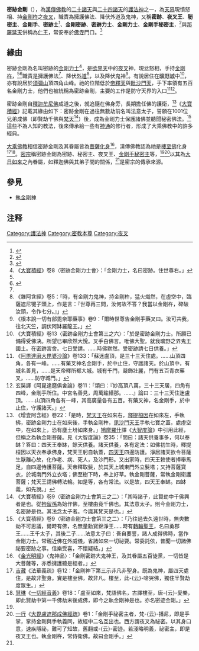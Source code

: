 {{Distinguish|密集金刚}}

'''密跡金剛'''（{{lang-sa|{{IAST|Guhyapada}}}}），為[[汉传佛教|漢傳佛教]]的[[二十诸天|二十諸天]]與[[二十四诸天|二十四諸天]]的[[護法神|護法神]]之一，為[[天_(佛教)|天界]]現憤怒相、持[[金剛杵|金剛杵]]之[[夜叉|夜叉]]，職責為擁護佛法、降伏外道及鬼神，又稱'''密跡'''、'''夜叉王'''、'''秘密主'''、'''金剛手'''、'''密跡士'''<ref>{{cite wikisource|editor=[[丁福保|丁福保]]|chapter=密跡士|wslink=佛學大辭典|wslanguage=zh|plaintitle=《[[佛學大辭典|佛學大辭典]]》|year=1922}}</ref>、'''金剛密跡'''、'''密跡力士'''、'''金剛力士'''、'''金剛手秘密主'''，<ref name="丁">{{cite wikisource|editor=[[丁福保|丁福保]]|chapter=金剛密跡|wslink=佛學大辭典|wslanguage=zh|plaintitle=《[[佛學大辭典|佛學大辭典]]》|year=1922}}</ref>與[[那羅延天|那羅延天]]併稱為[[仁王|仁王]]，常安奉於[[佛寺|佛寺]]門口。<ref>{{cite book|author=慈怡法師主編|date=1988|title=〈仁王〉|work=《佛光大辭典》|pages=|location=高雄縣大樹鄉|publisher=佛光|isbn=9789575433307|language=zh-tw}}</ref> 

==緣由==
密跡金剛為名叫密跡的[[金剛力士|金剛力士]]<ref>《[[大寶積經|大寶積經]]》卷8〈密跡金剛力士會〉：「金剛力士，名曰密跡。住世尊右。」</ref>，是[[欲界天|欲界天]]中的[[夜叉|夜叉]]神，現忿怒相，手持[[金剛杵|金剛杵]]，<ref name="丁" /><ref name="丁2">{{cite wikisource|editor=[[丁福保|丁福保]]|chapter=密跡|wslink=佛學大辭典|wslanguage=zh|plaintitle=《[[佛學大辭典|佛學大辭典]]》|year=1922}}</ref>職責是擁護佛法<ref name="丁" />、降伏[[外道|外道]]<ref>《雜阿含經》卷5：「時，有金剛力鬼神，持金剛杵，猛火熾然，在虛空中，臨薩遮尼犍子頭上，作是言：『世尊再三問，汝何故不答？我當以金剛杵，碎破汝頭，令作七分。』」</ref>，以及降伏鬼神<ref>《根本說一切有部毘奈耶藥事》卷9：「爾時世尊告金剛手藥叉曰。汝可共我，往北天竺，調伏阿缽羅龍王。」</ref>。有說居住在[[曠野城|曠野城]]中<ref>《大寶積經》卷13〈密跡金剛力士會第三之六〉：「於是密跡金剛力士。所願已備得受佛決。所望已畢欣然大悅。叉手白佛言。唯佛大聖。就我曠野之界鬼王國土。在密跡宮舍。七日受請。……時佛默然。受密跡請七日供養。」</ref>，亦有說居於[[須彌山|須彌山]]頂四角山峰。祂的位階低於[[帝釋天|帝釋天]]與[[毗沙門天|毗沙門天]]，手下率領有五百名金剛力士，他們也被統稱為密跡金剛，主要的工作是防守天界的入口<ref>《[[阿毘達磨大毘婆沙論|阿毘達磨大毘婆沙論]]》卷133：「蘇迷盧頂，是三十三天住處。……山頂四角，各有一峰。……有藥叉神名金剛手，於中止住，守護諸天。於山頂中，有城名善見，……是天帝釋所都大城。城有千門，嚴飾壯麗，門有五百青衣藥叉，……防守城門。」</ref><ref>玄奘譯《阿毘達磨俱舍論》卷11：「頌曰：『妙高頂八萬，三十三天居，四角有四峰，金剛手所住。中宮名善見，周萬踰繕那。……』論曰：三十三天住迷盧頂。……山頂四角各有一峰，其高廣量各有五百。有藥叉神，名金剛手，於中止住，守護諸天。」</ref>。

密跡金剛自[[釋迦牟尼佛|釋迦牟尼佛]]成道之後，就追隨在佛身旁，長期擔任佛的護衛，<ref>《增壹阿含經》卷22：「是時，[[梵天|梵天王]]在如來右，[[釋提桓因|釋提桓因]]在如來左，手執拂，密跡金剛力士在如來後，手執金剛杵，[[毘沙門天王|毘沙門天王]]手執七寶之蓋，處虛空中，在如來上，恐有塵土坋如來身。」[[鳩摩羅什|鳩摩羅什]]譯《[[大智度論|大智度論]]》中引用此經，但稱之為執金剛菩薩。見《大智度論》卷35：「問曰：諸天供養事多，何以奉缽？答曰：四天王奉缽，餘天供養。諸天供養，各有定法：如佛初生時，釋提桓因以天衣奉承佛身，梵天王躬自執蓋，[[四天王|四天王]]四邊防護。淨居諸天欲令菩薩生厭離心故，化作老、病、死人，及沙門形。又出家時，四天王敕使者捧舉馬足，自四邊侍護菩薩。天帝釋取髮，於其天上城東門外立髮塔；又持菩薩寶衣，於城南門外立衣塔；佛至樹下時，奉上好草。執金剛菩薩，常執金剛衛護菩薩；梵天王請佛轉法輪。如是等，各有常法。以是故，四天王奉缽。四缽義，如先說。」</ref>《[[大寶積經|大寶積經]]》記載其緣由如下：密跡金剛在過往無數劫前名叫法意太子，誓願在1001位兄弟成佛（即賢劫千佛與[[梵天|梵天]]<ref>《大寶積經》卷9〈密跡金剛力士會第三之二〉：「其時諸子，此賢劫中千佛興者是也。從[[拘留孫佛|拘留孫]]為始作佛，至樓由竟千佛也。其法意太子。則今金剛力士，名密跡是也。其法念太子者。今識其梵天是也。」</ref>）後，成為金剛力士保護諸佛並聽聞秘密佛法。<ref>《大寶積經》卷9〈密跡金剛力士會第三之二〉：「乃往過去久遠世時，無央數劫不可思議，爾時有佛，名無量勳寶錦淨王……時有[[轉輪聖王|轉輪聖王]]，名曰勇郡王……王千太子，其後二子……法意太子曰：吾自要誓，諸人成得佛時，當作金剛力士。常親近佛在外威儀，省諸如來一切祕要。常委託依，普聞一切諸佛祕要密跡之事。信樂受喜，不懷疑結。」</ref>這些不為人知的教法，後來傳承給一些有[[神通|神通]]的修行者，形成了大乘佛教中的許多經典。

[[大乘佛教|大乘佛教]]相信密跡金剛及其眷屬皆為[[菩薩|菩薩]][[化身|化身]]<ref>《[[金光明經|金光明經]]》〈鬼神品〉：「金剛密跡大鬼神王，及其眷屬五百徒黨，一切皆是大菩薩等，亦悉擁護聽是經者。」</ref>，漢傳佛教認為祂是[[樓至佛|樓至佛]]化身<ref>[[吉藏|吉藏]]《法華義疏》卷12：「金剛神下第三示非凡非聖身。既為鬼神，屬四天處住，是故非聖身。實是樓至佛，故非凡。樓至，此-{云}-啼哭佛，獨住半賢劫度眾生。」</ref><ref>[[慧琳|慧琳]]《[[一切經音義|一切經音義]]》卷18：「盧至如來，梵語佛名，古譯樓至，唐-{云}-愛樂，即此賢劫中第一千佛劫末後成佛，即今之執金剛神是也。亦名密迹金剛。」</ref>。[[密宗|密宗]]稱密跡金剛為密跡、秘密主、夜叉王、[[金剛手菩薩|金剛手秘密主]]等，<ref name="丁2" /><ref>[[一行|一行]]《[[大毘盧遮那成佛經疏|大毘盧遮那成佛經疏]]》卷1：「金剛手祕密主者，梵-{云}-播尼，即是手掌，掌持金剛與手執義同，故經中二名互出也。西方謂夜叉為祕密。以其身口意，速疾隱祕，難可了知故，舊翻或-{云}-密迹。若淺略明義，祕密主，即是夜叉王也。執金剛杵，常侍衛佛。故曰金剛手。」</ref>以其為[[大日如來|大日如來]]之內眷屬，如釋迦佛與其弟子間的關係，<ref name="丁" />是密宗的傳承來源。

==參見==
*[[執金剛神|執金剛神]]

==注释==
{{reflist|2}}
{{wikisourcehas2|
* [[s:佛學大辭典/金剛密跡|佛學大辭典/金剛密跡]]
* [[s:佛學大辭典/密跡|佛學大辭典/密跡]]
* [[s:佛學大辭典/密跡士|佛學大辭典/密跡士]]}}
[[Category:護法神|Category:護法神]]
[[Category:密教本尊|Category:密教本尊]]
[[Category:夜叉|Category:夜叉]]